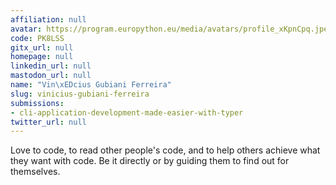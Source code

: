 ```yaml
---
affiliation: null
avatar: https://program.europython.eu/media/avatars/profile_xKpnCpq.jpeg
code: PK8LSS
gitx_url: null
homepage: null
linkedin_url: null
mastodon_url: null
name: "Vin\xEDcius Gubiani Ferreira"
slug: vinicius-gubiani-ferreira
submissions:
- cli-application-development-made-easier-with-typer
twitter_url: null
---
```


Love to code, to read other people's code, and to help others achieve what they want with code. Be it directly or by guiding them to find out for themselves.